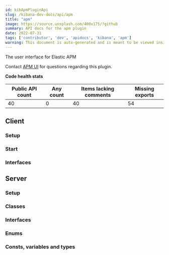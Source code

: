 ```yaml
---
id: kibApmPluginApi
slug: /kibana-dev-docs/api/apm
title: "apm"
image: https://source.unsplash.com/400x175/?github
summary: API docs for the apm plugin
date: 2022-07-31
tags: ['contributor', 'dev', 'apidocs', 'kibana', 'apm']
warning: This document is auto-generated and is meant to be viewed inside our experimental, new docs system. Reach out in #docs-engineering for more info.
---
```


The user interface for Elastic APM

Contact [APM UI](https://github.com/orgs/elastic/teams/apm-ui) for questions regarding this plugin.

**Code health stats**

| Public API count  | Any count | Items lacking comments | Missing exports |
|-------------------|-----------|------------------------|-----------------|
| 40 | 0 | 40 | 54 |

## Client

### Setup
<DocDefinitionList data={[apmObj.client.setup]}/>

### Start
<DocDefinitionList data={[apmObj.client.start]}/>

### Interfaces
<DocDefinitionList data={apmObj.client.interfaces}/>

## Server

### Setup
<DocDefinitionList data={[apmObj.server.setup]}/>

### Classes
<DocDefinitionList data={apmObj.server.classes}/>

### Interfaces
<DocDefinitionList data={apmObj.server.interfaces}/>

### Enums
<DocDefinitionList data={apmObj.server.enums}/>

### Consts, variables and types
<DocDefinitionList data={apmObj.server.misc}/>

